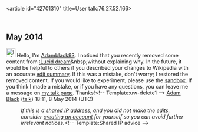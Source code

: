 <article id="42701310" title=User talk:76.27.52.166>
	<talkpage id="42701310" title="User talk:76.27.52.166">
== May 2014 ==
[[Image:Information.svg|25px|alt=Information icon]] Hello, I'm [[User:Adamblack93|Adamblack93]]. I noticed that you recently removed some content from [[:Lucid dream]]&amp;nbsp;without explaining why. In the future, it would be helpful to others if you described your changes to Wikipedia with an accurate [[Help:Edit summary|edit summary]]. If this was a mistake, don't worry; I restored the removed content. If you would like to experiment, please use the [[WP:Sandbox|sandbox]]. If you think I made a mistake, or if you have any questions, you can leave me a message on [[User_talk:Adamblack93|my talk page]]. Thanks!&lt;!-- Template:uw-delete1 --&gt; [[User:Adamblack93|Adam Black]] ([[User talk:Adamblack93|talk]]) 18:11, 8 May 2014 (UTC)
:''If this is a [[Network address translation|shared IP address]], and you did not make the edits, consider [[Wikipedia:Why create an account?|creating an account]] for yourself so you can avoid further irrelevant notices.''&lt;!-- Template:Shared IP advice --&gt;
	</talkpage>
</article>